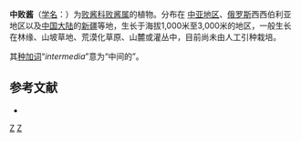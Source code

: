 {{Speciesbox
| genus = Patrinia
| species = intermedia
| authority =  (Hornem.) Roem. & Schult., 1818
}}

'''中败酱'''（[[学名|学名]]：{{lang|la|''Patrinia intermedia''}}）为[[败酱科|败酱科]][[败酱属|败酱属]]的植物。分布在 [[中亚地区|中亚地区]]、[[俄罗斯|俄罗斯]]西西伯利亚地区以及[[中国大陆|中国大陆]]的[[新疆|新疆]]等地，生长于海拔1,000米至3,000米的地区，一般生长在林缘、山坡草地、荒漠化草原、山麓或灌丛中，目前尚未由人工引种栽培。

其[[种加词|种加词]]“''intermedia''”意为“中间的”。

== 参考文献 ==
<div class="references-small">
* {{cite web| url =http://www.bioinfo.cn/db05/KmzwSpecies.php?action=view&id=22792| title =中败酱| work =《中国高等植物数据库全库》| publisher =中国科学院微生物研究所| author =昆明植物研究所| accessdate =2009-02-25| deadurl =yes| archiveurl =https://web.archive.org/web/20160305052323/http://www.bioinfo.cn/db05/KmzwSpecies.php?action=view&id=22792| archivedate =2016-03-05}}
</div>
{{Taxonbar|from=Q10876672}}

[[Category:败酱属|Z]]
[[Category:1818年描述的植物|Z]]